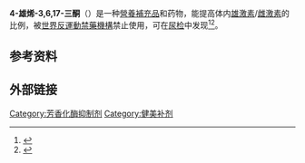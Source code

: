 {{Drugbox
| Verifiedfields = changed
| verifiedrevid = 477221058
| IUPAC_name = (10R,13S)-10,13-dimethyl-<br>1,7,8,9,10,11,12,13,15,16-<br>decahydro-2H-cyclopenta[alpha]phenanthrene-<br>3,6,17(14H)-trione
| image = 4-Androstene-3,6,17-trione.png

<!--Clinical data-->
| tradename =  
| pregnancy_category =  
| legal_status = 被[[世界反運動禁藥機構|世界反運動禁藥機構]]禁止使用<ref>{{cite web |url=http://www.wada-ama.org/Documents/World_Anti-Doping_Program/WADP-Prohibited-list/2012/WADA_Prohibited_List_2012_EN.pdf |title=The World Anti-Doping Code: The 2012 Prohibited List |publisher=[[World_Anti-Doping_Agency|World Anti-Doping Agency]] |access-date=2012-07-17 |archive-url=https://web.archive.org/web/20120513020202/http://www.wada-ama.org/Documents/World_Anti-Doping_Program/WADP-Prohibited-list/2012/WADA_Prohibited_List_2012_EN.pdf |archive-date=2012-05-13 |dead-url=no }}</ref>
| routes_of_administration = 口服

<!--Pharmacokinetic data-->
| bioavailability =  
| metabolism =  
| elimination_half-life =  
| excretion =

<!--Identifiers-->
| CAS_number_Ref = {{cascite|correct|CAS}}
| CAS_number = 2243-06-3
| UNII_Ref = {{fdacite|changed|FDA}}
| UNII = L8L0381OBP
| ATC_prefix =  
| ATC_suffix =  
| PubChem =  
| DrugBank_Ref = {{drugbankcite|correct|drugbank}}
| DrugBank =  
| ChemSpiderID_Ref = {{chemspidercite|correct|chemspider}}
| ChemSpiderID = 133080

<!--Chemical data-->
| C=19 | H=24 | O=3 
| molecular_weight = 300.39
| smiles = O=C4\C1=C\C(=O)CC[C@@]1([C@H]3CC[C@@]2(C(=O)CC[C@H]2[C@@H]3C4)C)C
| StdInChI_Ref = {{stdinchicite|correct|chemspider}}
| StdInChI = 1S/C19H24O3/c1-18-7-5-11(20)9-15(18)16(21)10-12-13-3-4-17(22)19(13,2)8-6-14(12)18/h9,12-14H,3-8,10H2,1-2H3/t12-,13-,14-,18+,19-/m0/s1
| StdInChIKey_Ref = {{stdinchicite|correct|chemspider}}
| StdInChIKey = PJMNEPMSGCRSRC-IEVKOWOJSA-N
| melting_point = 220-227
| melting_notes = <ref>{{cite journal|journal=Organic Preparations and Procedures International|volume=40|issue=4|language=en|issn=0030-4948|date=2008-08|pages=395–398|doi=10.1080/00304940809458100|url=http://www.tandfonline.com/doi/abs/10.1080/00304940809458100|title=HIGH-YIELD SYNTHESIS OF ANDROST-4-ENE-3,6,17-TRIONE AND ANDROST-4-ENE-3B,6B,17B- TRIOL|accessdate=2021-02-01|author=Huyue Zhang, Guanghui Deng, Zhuibai Qiu}}</ref>
}}

'''4-雄烯-3,6,17-三酮'''（{{lang-en|4-Androstene-3,6,17-trione}}）是一种[[營養補充品|營養補充品]]和药物，能提高体内[[雄激素|雄激素]]/[[雌激素|雌激素]]的比例，被[[世界反運動禁藥機構|世界反運動禁藥機構]]禁止使用，可在[[尿检|尿检]]中发现<ref>{{cite journal |vauthors=Van Thuyne W, Van Eenoo P, Mikulcíková P, Deventer K, Delbeke FT |title=Detection of androst-4-ene-3,6,17-trione (6-OXO) and its metabolites in urine by gas chromatography-mass spectrometry in relation to doping analysis |journal=Biomed. Chromatogr. |year=2005 |pmid=15828056 |doi=10.1002/bmc.496 |volume=19 |pages=689–95 |issue=9}}</ref><ref>{{cite journal | doi =10.1016/j.jchromb.2005.08.024 | title =Quantitative analysis of androst-4-ene-3,6,17-trione and metabolites in human urine after the administration of a food supplement by liquid chromatography/ion trap-mass spectrometry | year =2005 | last1 =Deventer | first1 =K | last2 =Vaneenoo | first2 =P | last3 =Mikulcikova | first3 =P | last4 =Vanthuyne | first4 =W | last5 =Delbeke | first5 =F | journal =Journal of Chromatography B | volume =828 | issue =1–2 | pages =21–26| pmid =16213800 }}</ref>。

== 参考资料 ==
{{reflist|25em}}
== 外部链接 ==
{{合成代谢类固醇}}
{{DEFAULTSORT:Androstene-3, 6, 17-trione, 4-}}

[[Category:芳香化酶抑制剂|Category:芳香化酶抑制剂]]
[[Category:健美补剂|Category:健美补剂]]